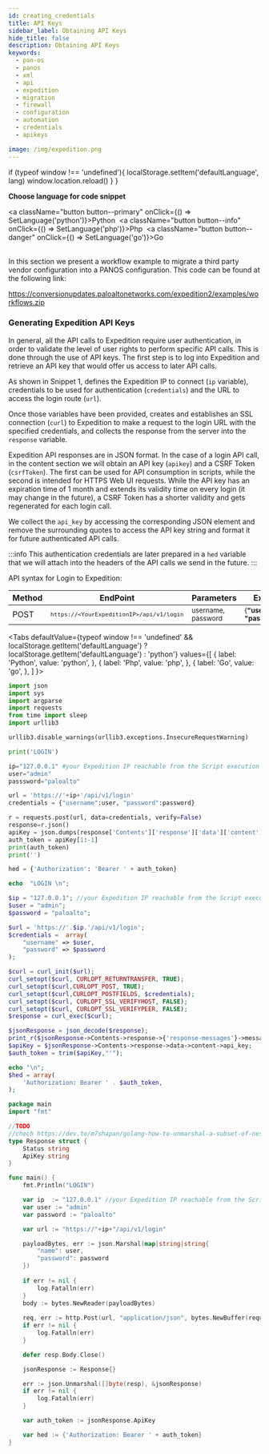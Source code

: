 ```yaml
---
id: creating_credentials
title: API Keys
sidebar_label: Obtaining API Keys
hide_title: false
description: Obtaining API Keys
keywords:
  - pan-os
  - panos
  - xml
  - api
  - expedition
  - migration
  - firewall
  - configuration
  - automation
  - credentials
  - apikeys

image: /img/expedition.png
---  
```

  if (typeof window !== 'undefined'){
    localStorage.setItem('defaultLanguage', lang)
    window.location.reload()
  }
}  
  


**Choose language for code snippet**

<a className="button button--primary" onClick={() => SetLanguage('python')}>Python</a>&nbsp;
<a className="button button--info" onClick={() => SetLanguage('php')}>Php</a>&nbsp;
<a className="button button--danger" onClick={() => SetLanguage('go')}>Go</a>
<br/>
<br/>

In this section we present a workflow example to migrate a third party vendor configuration into a PANOS configuration. 
This code can be found at the following link:

<a href="https://conversionupdates.paloaltonetworks.com/expedition2/examples/workflows.zip">https://conversionupdates.paloaltonetworks.com/expedition2/examples/workflows.zip</a>   


  
### Generating Expedition API Keys
In general, all the API calls to Expedition require user authentication, in order to validate the level of user rights to perform specific API calls.
This is done through the use of API keys.
The first step is to log into Expedition and retrieve an API key that would offer us access to later API calls.

As shown in Snippet 1, defines the Expedition IP to connect (`ip` variable), credentials to be used for authentication (```credentials```) and the URL to access the login route (```url```).

Once those variables have been provided, creates and establishes an SSL connection (```curl```) to Expedition to make a 
request to the login URL with the specified credentials, and collects the response from the server into the ```response``` variable.

Expedition API responses are in JSON format. In the case of a login API call, in the content section we will obtain an API key (```apikey```)  and a CSRF Token (```csrfToken```).
The first can be used for API consumption in scripts, while the second is intended for HTTPS Web UI requests.
While the API key has an expiration time of 1 month and extends its validity time on every login (it may change in the future),
a CSRF Token has a shorter validity and gets regenerated for each login call.

We collect the ```api_key``` by accessing the corresponding JSON element and remove the surrounding quotes to access the API key string and format it for future authenticated API calls.

:::info
This authentication credentials are later prepared in a ```hed``` variable that we will attach into the headers of the API calls we send in the future.
:::  



API syntax for Login to Expedition:  

| Method      | EndPoint                                   | Parameters                   | Example Value                                                    |
|-------------|--------------------------------------------|------------------------------|------------------------------------------------------------------|
|    POST     | <small>`https://<YourExpeditionIP>/api/v1/login`</small>  | <small>username, password</small>           | <small>{**"username"**:"admin", **"password"**:"paloalto"}</small> |  

<Tabs defaultValue={typeof window !== 'undefined' && localStorage.getItem('defaultLanguage') ? localStorage.getItem('defaultLanguage') : 'python'}
values={[
{ label: 'Python', value: 'python', },
{ label: 'Php', value: 'php', },
{ label: 'Go', value: 'go', },
]
}>  
<TabItem value="python">  

```python
import json
import sys
import argparse
import requests
from time import sleep
import urllib3

urllib3.disable_warnings(urllib3.exceptions.InsecureRequestWarning)

print('LOGIN')

ip="127.0.0.1" #your Expedition IP reachable from the Script execution machine
user="admin"
passsword="paloalto"

url = 'https://'+ip+'/api/v1/login'
credentials = {"username":user, "password":password}

r = requests.post(url, data=credentials, verify=False)
response=r.json()
apiKey = json.dumps(response['Contents']['response']['data']['content']['api_key'])
auth_token = apiKey[1:-1]
print(auth_token)
print('')

hed = {'Authorization': 'Bearer ' + auth_token}  
```
</TabItem> 

<TabItem value="php">  

```php
echo  "LOGIN \n";

$ip = "127.0.0.1"; //your Expedition IP reachable from the Script execution machine
$user = "admin";
$password = "paloalto";

$url = 'https://'.$ip.'/api/v1/login';
$credentials =  array(
    "username" => $user,
    "password" => $password
);

$curl = curl_init($url);
curl_setopt($curl, CURLOPT_RETURNTRANSFER, TRUE);
curl_setopt($curl,CURLOPT_POST, TRUE);
curl_setopt($curl,CURLOPT_POSTFIELDS, $credentials);
curl_setopt($curl, CURLOPT_SSL_VERIFYHOST, FALSE);
curl_setopt($curl, CURLOPT_SSL_VERIFYPEER, FALSE);
$response = curl_exec($curl);

$jsonResponse = json_decode($response);
print_r($jsonResponse->Contents->response->{'response-messages'}->messages[0]->message);
$apiKey = $jsonResponse->Contents->response->data->content->api_key;
$auth_token = trim($apiKey,"'");

echo "\n";
$hed = array(
    'Authorization: Bearer ' . $auth_token,
);  
```
</TabItem>  

<TabItem value="go">  

```go
package main
import "fmt"

//TODO
//chech https://dev.to/m7shapan/golang-how-to-unmarshal-a-subset-of-nested-json-data-d84
type Response struct {
    Status string
    ApiKey string
}

func main() {
    fmt.Println("LOGIN")

    var ip  := "127.0.0.1" //your Expedition IP reachable from the Script execution machine
    var user := "admin"
    var password := "paloalto"

    var url := "https://"+ip+"/api/v1/login"

    payloadBytes, err := json.Marshal(map|string|string{
        "name": user,
        "password": password
    })
    
    if err != nil {
        log.Fatalln(err)
    }
    body := bytes.NewReader(payloadBytes)
    
    req, err := http.Post(url, "application/json", bytes.NewBuffer(requestBody))
    if err != nil {
        log.Fatalln(err)
    }

    defer resp.Body.Close()

    jsonResponse := Response{}

    err := json.Unmarshal([]byte(resp), &jsonResponse)
    if err != nil {
        log.Fatalln(err)
    }

    var auth_token := jsonResponse.ApiKey

    var hed := {'Authorization: Bearer ' + auth_token}
}
```
</TabItem>  
</Tabs>  
